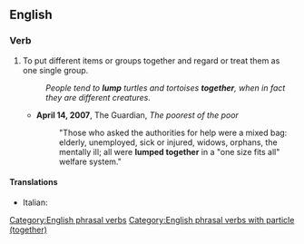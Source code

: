 ==English==

===Verb===
{{head|en|verb}}

# To put different items or groups together and regard or treat them as one single group.
#: ''People tend to '''lump''' turtles and tortoises '''together''', when in fact they are different creatures.''
#* '''April 14, 2007''', The Guardian, ''The poorest of the poor''
#*: "Those who asked the authorities for help were a mixed bag: elderly, unemployed, sick or injured, widows, orphans, the mentally ill; all were '''lumped together''' in a "one size fits all" welfare system."

====Translations====
{{trans-top|to put items together}}
* Italian: {{t+|it|raggruppare}}
{{trans-mid}}
{{trans-bottom}}

[[Category:English phrasal verbs]]
[[Category:English phrasal verbs with particle (together)]]